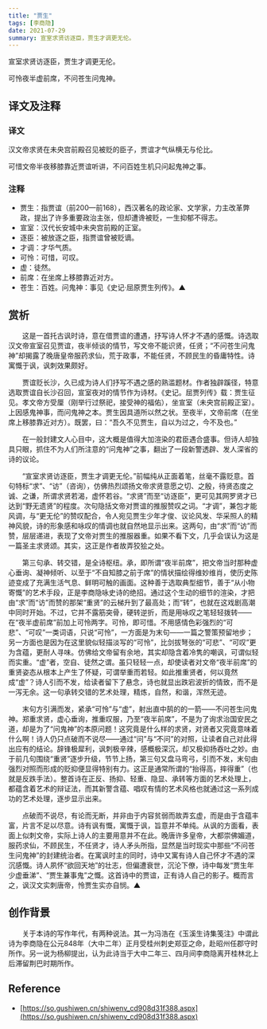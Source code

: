 ```yaml
---
title: "贾生"
tags: [李商隐]
date: 2021-07-29
summary: 宣室求贤访逐臣，贾生才调更无伦。
---
```


宣室求贤访逐臣，贾生才调更无伦。

可怜夜半虚前席，不问苍生问鬼神。

## 译文及注释

### 译文

汉文帝求贤在未央宫前殿召见被贬的臣子，贾谊才气纵横无与伦比。

可惜文帝半夜移膝靠近贾谊听讲，不问百姓生机只问起鬼神之事。

### 注释

- 贾生：指贾谊（前200—前168），西汉著名的政论家、文学家，力主改革弊政，提出了许多重要政治主张，但却遭谗被贬，一生抑郁不得志。
- 宣室：汉代长安城中未央宫前殿的正室。
- 逐臣：被放逐之臣，指贾谊曾被贬谪。
- 才调：才华气质。
- 可怜：可惜，可叹。
- 虚：徒然。
- 前席：在坐席上移膝靠近对方。
- 苍生：百姓。问鬼神：事见《史记·屈原贾生列传》。▲

## 赏析

　　这是一首托古讽时诗，意在借贾谊的遭遇，抒写诗人怀才不遇的感慨。诗选取汉文帝宣室召见贾谊，夜半倾谈的情节，写文帝不能识贤，任贤；“不问苍生问鬼神”却揭露了晚唐皇帝服药求仙，荒于政事，不能任贤，不顾民生的昏庸特性。诗寓慨于讽，讽刺效果颇好。

　　贾谊贬长沙，久已成为诗人们抒写不遇之感的熟滥题材。作者独辟蹊径，特意选取贾谊自长沙召回，宣室夜对的情节作为诗材。《史记。屈贾列传》载：贾生征见。孝文帝方受厘（刚举行过祭祀，接受神的福佑），坐宣室（未央宫前殿正室）。上因感鬼神事，而问鬼神之本。贾生因具道所以然之状。至夜半，文帝前席（在坐席上移膝靠近对方）。既罢，曰：“吾久不见贾生，自以为过之，今不及也。”

　　在一般封建文人心目中，这大概是值得大加渲染的君臣遇合盛事。但诗人却独具只眼，抓住不为人们所注意的“问鬼神”之事，翻出了一段新警透辟、发人深省的诗的议论。

　　“宣室求贤访逐臣，贾生才调更无伦。”前幅纯从正面着笔，丝毫不露贬意。首句特标“求”、“访”（咨询），仿佛热烈颂扬文帝求贤意愿之切、之殷，待贤态度之诚、之谦，所谓求贤若渴，虚怀若谷。“求贤”而至“访逐臣”，更可见其网罗贤才已达到“野无遗贤”的程度。次句隐括文帝对贾谊的推服赞叹之词。“才调”，兼包才能风调，与“更无伦”的赞叹配合，令人宛见贾生少年才俊、议论风发、华采照人的精神风貌，诗的形象感和咏叹的情调也就自然地显示出来。这两句，由“求”而“访”而赞，层层递进，表现了文帝对贾生的推服器重。如果不看下文，几乎会误认为这是一篇圣主求贤颂。其实，这正是作者故弄狡狯之处。

　　第三句承、转交错，是全诗枢纽。承，即所谓“夜半前席”，把文帝当时那种虚心垂询、凝神倾听、以至于“不自知膝之前于席”的情状描绘得维妙维肖，使历史陈迹变成了充满生活气息、鲜明可触的画面。这种善于选取典型细节，善于“从小物寄慨”的艺术手段，正是李商隐咏史诗的绝招。通过这个生动的细节的渲染，才把由“求”而“访”而赞的那架“重贤”的云梯升到了最高处；而“转”，也就在这戏剧高潮中同时开始。不过，它并不露筋突骨，硬转逆折，而是用咏叹之笔轻轻拨转——在“夜半虚前席”前加上可怜两字。可怜，即可惜。不用感情色彩强烈的“可悲”、“可叹”一类词语，只说“可怜”，一方面是为末句——一篇之警策预留地步；另一方面也是因为在这里貌似轻描淡写的“可怜”，比剑拔弩张的“可悲”、“可叹”更为含蕴，更耐人寻味。仿佛给文帝留有余地，其实却隐含着冷隽的嘲讽，可谓似轻而实重。“虚”者，空自、徒然之谓。虽只轻轻一点，却使读者对文帝“夜半前席”的重贤姿态从根本上产生了怀疑，可谓举重而若轻。如此推重贤者，何以竟然成“虚”？诗人引而不发，给读者留下了悬念，诗也就显出跌宕波折的情致，而不是一泻无余。这一句承转交错的艺术处理，精炼，自然，和谐，浑然无迹。

　　末句方引满而发，紧承“可怜”与“虚”，射出直中鹄的的一箭——不问苍生问鬼神。郑重求贤，虚心垂询，推重叹服，乃至“夜半前席”，不是为了询求治国安民之道，却是为了“问鬼神”的本原问题！这究竟是什么样的求贤，对贤者又究竟意味着什么啊！诗人仍只点破而不说尽——通过“问”与“不问”的对照，让读者自己对此得出应有的结论。辞锋极犀利，讽刺极辛辣，感概极深沉，却又极抑扬吞吐之妙。由于前几句围绕“重贤”逐步升级，节节上扬，第三句又盘马弯弓，引而不发，末句由强烈对照而形成的贬抑便显得特别有力。这正是通常所谓的“抬得高，摔得重”（也就是反跌手法）。整首诗在正反、扬抑、轻重、隐显、承转等方面的艺术处理上，都蕴含着艺术的辩证法，而其新警含蕴、唱叹有情的艺术风格也就通过这一系列成功的艺术处理，逐步显示出来。

　　点破而不说尽，有论而无断，并非由于内容贫弱而故弄玄虚，而是由于含蕴丰富，片言不足以尽意。诗有讽有慨，寓慨于讽，旨意并不单纯。从讽的方面看，表面上似刺文帝，实际上诗人的主要用意并不在此。晚唐许多皇帝，大都崇佛媚道，服药求仙，不顾民生，不任贤才，诗人矛头所指，显然是当时现实中那些“不问苍生问鬼神”的封建统治者。在寓讽时主的同时，诗中又寓有诗人自己怀才不遇的深沉感慨。诗人夙怀“欲回天地”的壮志，但偏遭衰世，沉沦下僚，诗中每发“贾生年少虚垂涕”、“贾生兼事鬼”之慨。这首诗中的贾谊，正有诗人自己的影子。概而言之，讽汉文实刺唐帝，怜贾生实亦自悯。▲

## 创作背景

　　关于本诗的写作年代，有两种说法。其一为冯浩在《玉溪生诗集笺注》中谓此诗为李商隐在公元848年（大中二年）正月受桂州刺史郑亚之命，赴昭州任郡守时所作。另一说为杨柳提出，认为此诗当于大中二年三、四月间李商隐离开桂林北上后滞留荆巴时期所作。

## Reference

- [https://so.gushiwen.cn/shiwenv_cd908d31f388.aspx](https://so.gushiwen.cn/shiwenv_cd908d31f388.aspx)